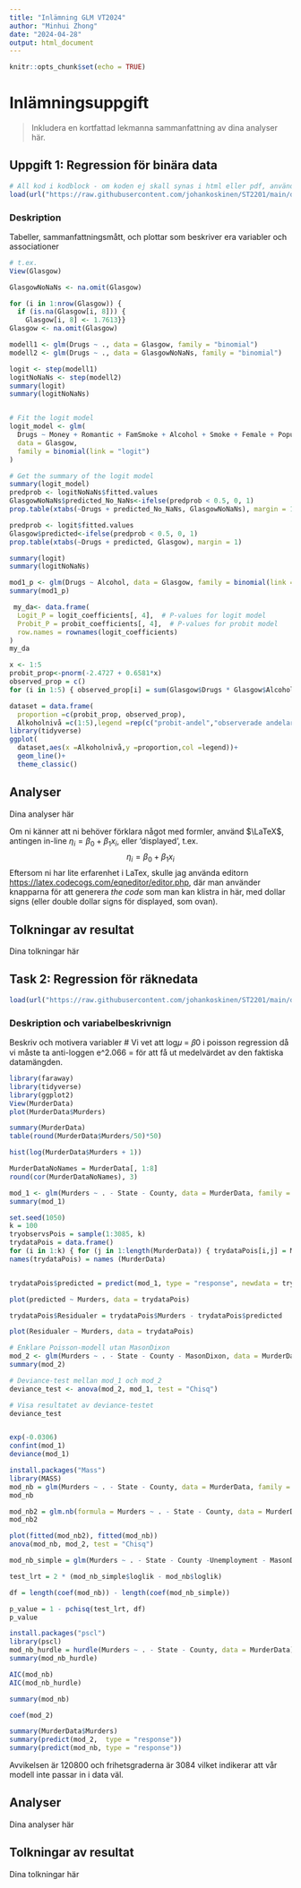```yaml
---
title: "Inlämning GLM VT2024"
author: "Minhui Zhong"
date: "2024-04-28"
output: html_document
---
```


```r
knitr::opts_chunk$set(echo = TRUE)
```

# Inlämningsuppgift

> Inkludera en kortfattad lekmanna sammanfattning av dina analyser här.

## Uppgift 1: Regression för binära data
```r
# All kod i kodblock - om koden ej skall synas i html eller pdf, använd e.g. echo=FALSE
load(url("https://raw.githubusercontent.com/johankoskinen/ST2201/main/data/GlasgowData.RData"))
```
### Deskription

Tabeller, sammanfattningsmått, och plottar som beskriver era variabler och associationer

```r
# t.ex.
View(Glasgow)
```


```r
GlasgowNoNaNs <- na.omit(Glasgow)

for (i in 1:nrow(Glasgow)) {
  if (is.na(Glasgow[i, 8])) {
    Glasgow[i, 8] <- 1.7613}}
Glasgow <- na.omit(Glasgow)

modell1 <- glm(Drugs ~ ., data = Glasgow, family = "binomial")
modell2 <- glm(Drugs ~ ., data = GlasgowNoNaNs, family = "binomial")

logit <- step(modell1)
logitNoNaNs <- step(modell2)
summary(logit)
summary(logitNoNaNs)


# Fit the logit model
logit_model <- glm(
  Drugs ~ Money + Romantic + FamSmoke + Alcohol + Smoke + Female + Popularity, 
  data = Glasgow, 
  family = binomial(link = "logit")
)

# Get the summary of the logit model
summary(logit_model)
predprob <- logitNoNaNs$fitted.values
GlasgowNoNaNs$predicted_No_NaNs<-ifelse(predprob < 0.5, 0, 1)
prop.table(xtabs(~Drugs + predicted_No_NaNs, GlasgowNoNaNs), margin = 1)

predprob <- logit$fitted.values
Glasgow$predicted<-ifelse(predprob < 0.5, 0, 1)
prop.table(xtabs(~Drugs + predicted, Glasgow), margin = 1)

```
```r
summary(logit)
summary(logitNoNaNs)

```

```r
mod1_p <- glm(Drugs ~ Alcohol, data = Glasgow, family = binomial(link = "probit"))
summary(mod1_p)

 my_da<- data.frame(
  Logit_P = logit_coefficients[, 4],  # P-values for logit model
  Probit_P = probit_coefficients[, 4],  # P-values for probit model
  row.names = rownames(logit_coefficients)
)
my_da

x <- 1:5
probit_prop<-pnorm(-2.4727 + 0.6581*x)
observed_prop = c()
for (i in 1:5) { observed_prop[i] = sum(Glasgow$Drugs * Glasgow$Alcohol == i)/sum(Glasgow$Alcohol == i)}

dataset = data.frame(
  proportion =c(probit_prop, observed_prop),
  Alkoholnivå =c(1:5),legend =rep(c("probit-andel","observerade andelar"), c(5,5)))
library(tidyverse)
ggplot(
  dataset,aes(x =Alkoholnivå,y =proportion,col =legend))+
  geom_line()+
  theme_classic()
```

## Analyser

Dina analyser här

Om ni känner att ni behöver förklara något med formler, använd $\LaTeX$, antingen in-line $\eta_i = \beta_0+\beta_1 x_i$, eller 'displayed', t.ex.
$$
\eta_i = \beta_0+\beta_1 x_i
$$
Eftersom ni har lite erfarenhet i LaTex, skulle jag använda editorn <https://latex.codecogs.com/eqneditor/editor.php>, där man använder knapparna för att generera *the code* som man kan klistra in här, med dollar signs (eller double dollar signs för displayed, som ovan).



## Tolkningar av resultat

Dina tolkningar här

## Task 2: Regression för räknedata

```r
load(url("https://raw.githubusercontent.com/johankoskinen/ST2201/main/data/MurderData.RData"))
```

### Deskription och variabelbeskrivnign

Beskriv och motivera variabler
# Vi vet att log𝜇 = 𝛽0 i poisson regression då vi måste ta anti-loggen e^2.066 =  för att få ut medelvärdet av den faktiska datamängden.
```r
library(faraway)
library(tidyverse)
library(ggplot2)
View(MurderData)
plot(MurderData$Murders)

summary(MurderData)
table(round(MurderData$Murders/50)*50)

hist(log(MurderData$Murders + 1))

MurderDataNoNames = MurderData[, 1:8]
round(cor(MurderDataNoNames), 3)

mod_1 <- glm(Murders ~ . - State - County, data = MurderData, family = "poisson")
summary(mod_1)

set.seed(1050)
k = 100
tryobservsPois = sample(1:3085, k)
trydataPois = data.frame()
for (i in 1:k) { for (j in 1:length(MurderData)) { trydataPois[i,j] = MurderData[tryobservsPois[i], j]}}
names(trydataPois) = names (MurderData)


trydataPois$predicted = predict(mod_1, type = "response", newdata = trydataPois)

plot(predicted ~ Murders, data = trydataPois)

trydataPois$Residualer = trydataPois$Murders - trydataPois$predicted

plot(Residualer ~ Murders, data = trydataPois)

# Enklare Poisson-modell utan MasonDixon
mod_2 <- glm(Murders ~ . - State - County - MasonDixon, data = MurderData, family = "poisson")
summary(mod_2)

# Deviance-test mellan mod_1 och mod_2
deviance_test <- anova(mod_2, mod_1, test = "Chisq")

# Visa resultatet av deviance-testet
deviance_test


exp(-0.0306)
confint(mod_1)
deviance(mod_1)

install.packages("Mass")
library(MASS)
mod_nb = glm(Murders ~ . - State - County, data = MurderData, family = negative.binomial(1))
mod_nb

mod_nb2 = glm.nb(formula = Murders ~ . - State - County, data = MurderData)
mod_nb2

plot(fitted(mod_nb2), fitted(mod_nb))
anova(mod_nb, mod_2, test = "Chisq")


```

```r
mod_nb_simple = glm(Murders ~ . - State - County -Unemployment - MasonDixon - percPovery - inequality, data = MurderData)

test_lrt = 2 * (mod_nb_simple$loglik - mod_nb$loglik)

df = length(coef(mod_nb)) - length(coef(mod_nb_simple))

p_value = 1 - pchisq(test_lrt, df)
p_value

install.packages("pscl")
library(pscl)
mod_nb_hurdle = hurdle(Murders ~ . - State - County, data = MurderData)
summary(mod_nb_hurdle)

AIC(mod_nb)
AIC(mod_nb_hurdle)

summary(mod_nb)

coef(mod_2)

summary(MurderData$Murders)
summary(predict(mod_2,  type = "response"))
summary(predict(mod_nb, type = "response"))

```

Avvikelsen är 120800 och frihetsgraderna är 3084 vilket indikerar att vår modell inte passar in i data väl.

## Analyser

Dina analyser här

## Tolkningar av resultat

Dina tolkningar här





